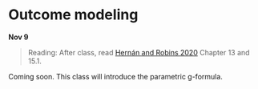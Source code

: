 
# Outcome modeling

**Nov 9**

> Reading: After class, read [Hernán and Robins 2020](https://www.hsph.harvard.edu/miguel-hernan/causal-inference-book/) Chapter 13 and 15.1.

Coming soon. This class will introduce the parametric g-formula.